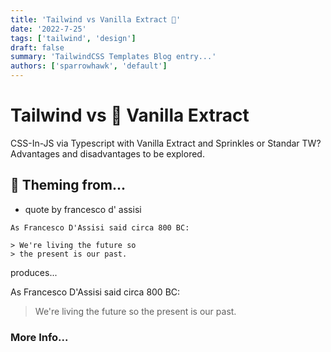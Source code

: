 ```yaml
---
title: 'Tailwind vs Vanilla Extract 🧁'
date: '2022-7-25'
tags: ['tailwind', 'design']
draft: false
summary: 'TailwindCSS Templates Blog entry...'
authors: ['sparrowhawk', 'default']
---
```


# Tailwind vs 🧁 Vanilla Extract

CSS-In-JS via Typescript with Vanilla Extract and Sprinkles or Standar TW? Advantages and disadvantages to be explored.

## 🎨 Theming from...

- quote by francesco d' assisi

```
As Francesco D'Assisi said circa 800 BC:

> We're living the future so
> the present is our past.
```

produces...

As Francesco D'Assisi said circa 800 BC:

> We're living the future so
> the present is our past.

### More Info...
